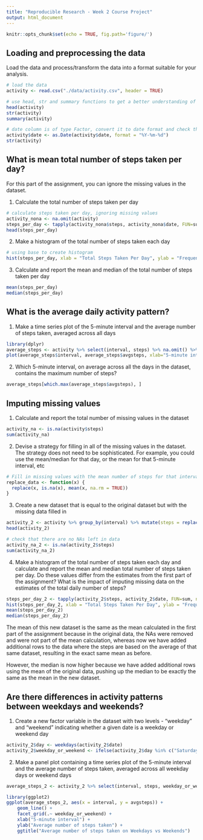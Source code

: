 ```yaml
---
title: "Reproducible Research - Week 2 Course Project"
output: html_document
---
```


```r
knitr::opts_chunk$set(echo = TRUE, fig.path='figure/')
```

## Loading and preprocessing the data

Load the data and process/transform the data into a format suitable for your analysis.

```r
# load the data
activity <- read.csv("./data/activity.csv", header = TRUE)

# use head, str and summary functions to get a better understanding of the data
head(activity)
str(activity)
summary(activity)

# date column is of type Factor, convert it to date format and check that conversion worked with str function
activity$date <- as.Date(activity$date, format = "%Y-%m-%d")
str(activity)
```

## What is mean total number of steps taken per day?

For this part of the assignment, you can ignore the missing values in the dataset.

1. Calculate the total number of steps taken per day

```r
# calculate steps taken per day, ignoring missing values
activity_nona <- na.omit(activity)
steps_per_day <- tapply(activity_nona$steps, activity_nona$date, FUN=sum, na.rm=TRUE)
head(steps_per_day)
```

2. Make a histogram of the total number of steps taken each day

```r
# using base to create histogram
hist(steps_per_day, xlab = "Total Steps Taken Per Day", ylab = "Frequency", main = "Histogram of Total Steps Taken Per Day", breaks=15)
```

3. Calculate and report the mean and median of the total number of steps taken per day

```r
mean(steps_per_day)
median(steps_per_day)
```

## What is the average daily activity pattern?

1. Make a time series plot of the 5-minute interval and the average number of steps taken, averaged across all days

```r
library(dplyr)
average_steps <- activity %>% select(interval, steps) %>% na.omit() %>% group_by(interval) %>% summarize(avgsteps= mean(steps)) 
plot(average_steps$interval, average_steps$avgsteps, xlab="5-minute interval", ylab="Average number of steps taken", main="Average steps taken per 5-minute interval", type="l")
```

2. Which 5-minute interval, on average across all the days in the dataset, contains the maximum number of steps?

```r
average_steps[which.max(average_steps$avgsteps), ]
```

## Imputing missing values

1. Calculate and report the total number of missing values in the dataset 

```r
activity_na <- is.na(activity$steps)
sum(activity_na)
```

2. Devise a strategy for filling in all of the missing values in the dataset. The strategy does not need to be sophisticated. For example, you could use the mean/median for that day, or the mean for that 5-minute interval, etc

```r
# Fill in missing values with the mean number of steps for that interval (excluding NAs)
replace_data <- function(x) {
  replace(x, is.na(x), mean(x, na.rm = TRUE))
}
```

3. Create a new dataset that is equal to the original dataset but with the missing data filled in

```r
activity_2 <- activity %>% group_by(interval) %>% mutate(steps = replace_data(steps))
head(activity_2)

# check that there are no NAs left in data
activity_na_2 <- is.na(activity_2$steps)
sum(activity_na_2)
```

4. Make a histogram of the total number of steps taken each day and calculate and report the mean and median total number of steps taken per day. Do these values differ from the estimates from the first part of the assignment? What is the impact of imputing missing data on the estimates of the total daily number of steps?

```r
steps_per_day_2 <- tapply(activity_2$steps, activity_2$date, FUN=sum, na.rm=TRUE)
hist(steps_per_day_2, xlab = "Total Steps Taken Per Day", ylab = "Frequency", main = "Histogram of Total Steps Taken Per Day", breaks=15)
mean(steps_per_day_2)
median(steps_per_day_2)
```

The mean of this new dataset is the same as the mean calculated in the first part of the assignment because in the original data, the NAs were removed and were not part of the mean calculation, whereas now we have added additional rows to the data where the steps are based on the average of that same dataset, resulting in the exact same mean as before.

However, the median is now higher because we have added additional rows using the mean of the original data, pushing up the median to be exactly the same as the mean in the new dataset.

## Are there differences in activity patterns between weekdays and weekends?

1. Create a new factor variable in the dataset with two levels - "weekday" and "weekend" indicating whether a given date is a weekday or weekend day

```r
activity_2$day <- weekdays(activity_2$date)
activity_2$weekday_or_weekend <- ifelse(activity_2$day %in% c("Saturday", "Sunday"), "weekend", "weekday")
```

2. Make a panel plot containing a time series plot of the 5-minute interval and the average number of steps taken, averaged across all weekday days or weekend days

```r
average_steps_2 <- activity_2 %>% select(interval, steps, weekday_or_weekend) %>% group_by(interval, weekday_or_weekend) %>% summarize(avgsteps= mean(steps))

library(ggplot2)
ggplot(average_steps_2, aes(x = interval, y = avgsteps)) + 
    geom_line() +
    facet_grid(.~ weekday_or_weekend) + 
    xlab("5-minute interval") + 
    ylab("Average number of steps taken") +
    ggtitle("Average number of steps taken on Weekdays vs Weekends")
```

